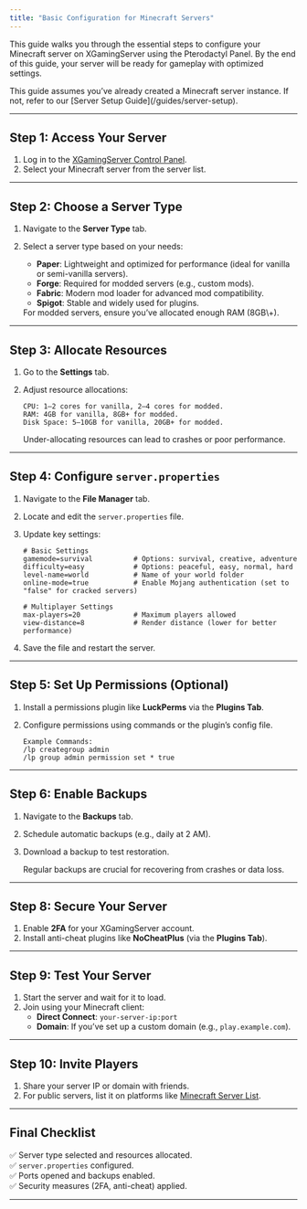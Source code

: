```yaml
---
title: "Basic Configuration for Minecraft Servers"
---
```


This guide walks you through the essential steps to configure your Minecraft server on XGamingServer using the Pterodactyl Panel. By the end of this guide, your server will be ready for gameplay with optimized settings.

<info>
  This guide assumes you’ve already created a Minecraft server instance. If not, refer to our [Server Setup Guide](/guides/server-setup).
</info>

---

## Step 1: Access Your Server

1. Log in to the [XGamingServer Control Panel](https://panel.xgamingserver.com).
2. Select your Minecraft server from the server list.

---

## Step 2: Choose a Server Type

1. Navigate to the **Server Type** tab.
2. Select a server type based on your needs:
   - **Paper**: Lightweight and optimized for performance (ideal for vanilla or semi-vanilla servers).
   - **Forge**: Required for modded servers (e.g., custom mods).
   - **Fabric**: Modern mod loader for advanced mod compatibility.
   - **Spigot**: Stable and widely used for plugins.

   <tip>
     For modded servers, ensure you’ve allocated enough RAM (8GB\+).
   </tip>

---

## Step 3: Allocate Resources

1. Go to the **Settings** tab.
2. Adjust resource allocations:

   ```text
   CPU: 1–2 cores for vanilla, 2–4 cores for modded.  
   RAM: 4GB for vanilla, 8GB+ for modded.  
   Disk Space: 5–10GB for vanilla, 20GB+ for modded.  
   ```

   <warning>
     Under-allocating resources can lead to crashes or poor performance.
   </warning>

---

## Step 4: Configure `server.properties`

1. Navigate to the **File Manager** tab.
2. Locate and edit the `server.properties` file.
3. Update key settings:

   ```properties
   # Basic Settings
   gamemode=survival          # Options: survival, creative, adventure
   difficulty=easy            # Options: peaceful, easy, normal, hard
   level-name=world           # Name of your world folder
   online-mode=true           # Enable Mojang authentication (set to "false" for cracked servers)
   
   # Multiplayer Settings
   max-players=20             # Maximum players allowed
   view-distance=8            # Render distance (lower for better performance)
   ```
4. Save the file and restart the server.

---

## Step 5: Set Up Permissions (Optional)

1. Install a permissions plugin like **LuckPerms** via the **Plugins Tab**.
2. Configure permissions using commands or the plugin’s config file.

   ```text
   Example Commands:  
   /lp creategroup admin  
   /lp group admin permission set * true  
   ```

---

## Step 6: Enable Backups

1. Navigate to the **Backups** tab.
2. Schedule automatic backups (e.g., daily at 2 AM).
3. Download a backup to test restoration.

   <tip>
     Regular backups are crucial for recovering from crashes or data loss.
   </tip>

---

## Step 8: Secure Your Server

1. Enable **2FA** for your XGamingServer account.
2. Install anti-cheat plugins like **NoCheatPlus** (via the **Plugins Tab**).

---

## Step 9: Test Your Server

1. Start the server and wait for it to load.
2. Join using your Minecraft client:
   - **Direct Connect**: `your-server-ip:port`
   - **Domain**: If you’ve set up a custom domain (e.g., `play.example.com`).

---

## Step 10: Invite Players

1. Share your server IP or domain with friends.
2. For public servers, list it on platforms like [Minecraft Server List](https://minecraft-server-list.com).

---

## Final Checklist

✅ Server type selected and resources allocated.\
✅ `server.properties` configured.\
✅ Ports opened and backups enabled.\
✅ Security measures (2FA, anti-cheat) applied.

---